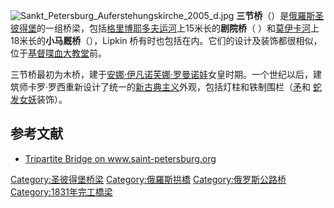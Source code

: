 [[Image:Sankt_Petersburg_Auferstehungskirche_2005_d.jpg|thumb]]
'''三节桥'''（{{lang-rus|Тройной мост|Troynoy most}}）是[[俄羅斯|俄羅斯]][[圣彼得堡|圣彼得堡]]的一组桥梁，包括[[格里博耶多夫运河|格里博耶多夫运河]]上15米长的'''剧院桥'''（{{lang|ru|Театральный}} ）和[[莫伊卡河|莫伊卡河]]上18米长的'''小马厩桥'''（{{lang|ru|Мало-Конюшенный}}），Lipkin 桥有时也包括在内。它们的设计及装饰都很相似，位于[[基督喋血大教堂|基督喋血大教堂]]前。

三节桥最初为木桥，建于[[安娜·伊凡诺芙娜·罗曼诺娃|安娜·伊凡诺芙娜·罗曼诺娃]]女皇时期。一个世纪以后，建筑师卡罗·罗西重新设计了统一的[[新古典主义|新古典主义]]外观，包括灯柱和铁制围栏（[[矛|矛]]和 [[戈耳工|蛇发女妖]]装饰）。

==参考文献==
{{commonscat|Tripartite Bridge}}
*[http://www.saint-petersburg.org/encyclopedia/bridges/teatralny.htm Tripartite Bridge on www.saint-petersburg.org]{{Wayback|url=http://www.saint-petersburg.org/encyclopedia/bridges/teatralny.htm |date=20041216001236 }}

{{Crossings navbox
 |structure       = 桥梁
 |place           = 格里博耶多夫运河
 |bridge          = 剧院桥
 |bridge signs    = 
 |upstream        = 无
 |upstream signs  = 
 |downstream      = 新马厩桥
 |downstream signs = 
 }}

{{coord|59.9417|N|30.3288|E|display=title}}

[[Category:圣彼得堡桥梁|Category:圣彼得堡桥梁]]
[[Category:俄羅斯拱橋|Category:俄羅斯拱橋]]
[[Category:俄罗斯公路桥|Category:俄罗斯公路桥]]
[[Category:1831年完工橋梁|Category:1831年完工橋梁]]